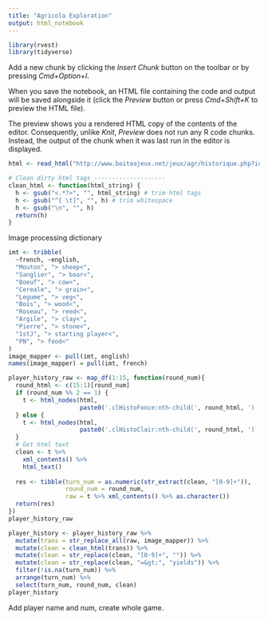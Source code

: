 ```yaml
---
title: "Agricola Exploration"
output: html_notebook
---
```


```r
library(rvest)
library(tidyverse)
```

Add a new chunk by clicking the *Insert Chunk* button on the toolbar or by pressing *Cmd+Option+I*.

When you save the notebook, an HTML file containing the code and output will be saved alongside it (click the *Preview* button or press *Cmd+Shift+K* to preview the HTML file). 

The preview shows you a rendered HTML copy of the contents of the editor. Consequently, unlike *Knit*, *Preview* does not run any R code chunks. Instead, the output of the chunk when it was last run in the editor is displayed.

```r
html <- read_html("http://www.boiteajeux.net/jeux/agr/historique.php?id=2990972")
```

```r
# Clean dirty html tags --------------------
clean_html <- function(html_string) {
  h <- gsub("<.*?>", "", html_string) # trim html tags
  h <- gsub("^[ \t]", "", h) # trim whitespace
  h <- gsub("\n", "", h)
  return(h)
}
```

Image processing dictionary
```r
imt <- tribble(
  ~french, ~english,
  "Mouton", "> sheep<",
  "Sanglier", "> boar<",
  "Boeuf", "> cow<",
  "Cereale", "> grain<",
  "Legume", "> veg<",
  "Bois", "> wood<",
  "Roseau", "> reed<",
  "Argile", "> clay<",
  "Pierre", "> stone<",
  "1stJ", "> starting player<",
  "PN", "> food<"
)
image_mapper <- pull(imt, english)
names(image_mapper) = pull(imt, french)
```


```r
player_history_raw <- map_df(1:15, function(round_num){
  round_html <- c(15:1)[round_num]
  if (round_num %% 2 == 1) {
    t <- html_nodes(html,
                    paste0('.clHistoFonce:nth-child(', round_html, ') .clHisto:nth-child(', i, ')'))
  } else {
    t <- html_nodes(html,
                    paste0('.clHistoClair:nth-child(', round_html, ') .clHisto:nth-child(', i, ')'))
  }
  # Get html text
  clean <- t %>%
    xml_contents() %>%
    html_text()
  
  res <- tibble(turn_num = as.numeric(str_extract(clean, "[0-9]+")),
                round_num = round_num,
                raw = t %>% xml_contents() %>% as.character())
  return(res)
})
player_history_raw
```

```r
player_history <- player_history_raw %>%
  mutate(trans = str_replace_all(raw, image_mapper)) %>%
  mutate(clean = clean_html(trans)) %>%
  mutate(clean = str_replace(clean, "[0-9]+", "")) %>%
  mutate(clean = str_replace(clean, "=&gt;", "yields")) %>%
  filter(!is.na(turn_num)) %>%
  arrange(turn_num) %>%
  select(turn_num, round_num, clean)
player_history
```

Add player name and num, create whole game.
```r

```

